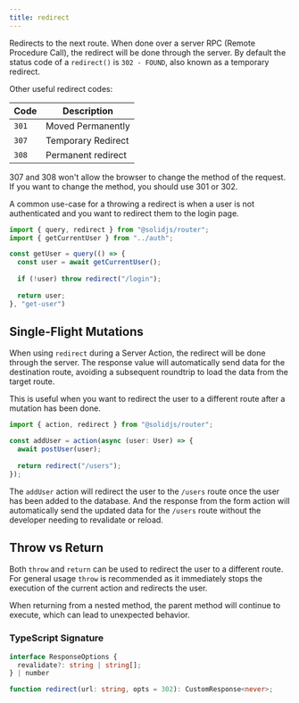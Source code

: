 ```yaml
---
title: redirect
---
```


Redirects to the next route.
When done over a server RPC (Remote Procedure Call), the redirect will be done through the server.
By default the status code of a `redirect()` is `302 - FOUND`, also known as a temporary redirect.

Other useful redirect codes:

| Code | Description |
| ---- | ----------- |
| `301` | Moved Permanently |
| `307` | Temporary Redirect |
| `308` | Permanent redirect |

<Callout type="tip" name="Redirect Methods">
307 and 308 won't allow the browser to change the method of the request. If you want to change the method, you should use 301 or 302.
</Callout>

A common use-case for a throwing a redirect is when a user is not authenticated and you want to redirect them to the login page.

```js title="/queries/get-user.ts" {7}
import { query, redirect } from "@solidjs/router";
import { getCurrentUser } from "../auth";

const getUser = query(() => {
  const user = await getCurrentUser();
  
  if (!user) throw redirect("/login");
  
  return user;
}, "get-user")
```

## Single-Flight Mutations

When using `redirect` during a Server Action, the redirect will be done through the server.
The response value will automatically send data for the destination route, avoiding a subsequent roundtrip to load the data from the target route.

This is useful when you want to redirect the user to a different route after a mutation has been done.

```ts title="/actions/add-user.ts" {3,6}
import { action, redirect } from "@solidjs/router";

const addUser = action(async (user: User) => {
  await postUser(user);
  
  return redirect("/users");
});
```

The `addUser` action will redirect the user to the `/users` route once the user has been added to the database.
And the response from the form action will automatically send the updated data for the `/users` route without the developer needing to revalidate or reload.

## Throw vs Return

Both `throw` and `return` can be used to redirect the user to a different route.
For general usage `throw` is recommended as it immediately stops the execution of the current action and redirects the user.

When returning from a nested method, the parent method will continue to execute, which can lead to unexpected behavior.

### TypeScript Signature

```typescript
interface ResponseOptions {
  revalidate?: string | string[];
} | number

function redirect(url: string, opts = 302): CustomResponse<never>;
``` 
